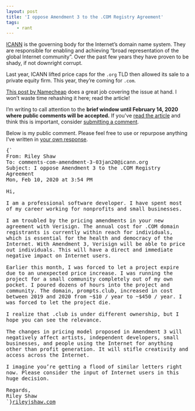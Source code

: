 ```yaml
---
layout: post
title: 'I oppose Amendment 3 to the .COM Registry Agreement'
tags:
    - rant
---
```


[ICANN](https://en.wikipedia.org/wiki/ICANN) is the governing body for the Internet’s domain name system. They are responsible for enabling and achieving “broad representation of the global Internet community”. Over the past few years they have proven to be shady, if not downright corrupt.

Last year, ICANN lifted price caps for the `.org` TLD then allowed its sale to a private equity firm. This year, they’re coming for `.com`.

[This post by Namecheap](https://www.namecheap.com/blog/icann-allows-com-price-increases-gets-more-money) does a great job covering the issue at hand. I won’t waste time rehashing it here; read the article!

I’m writing to call attention to the **brief window until February 14, 2020 where public comments will be accepted.** If you’ve [read the article](https://www.namecheap.com/blog/icann-allows-com-price-increases-gets-more-money) and think this is important, consider [submitting a comment](https://www.icann.org/public-comments/com-amendment-3-2020-01-03-en/mail_form).

Below is my public comment. Please feel free to use or repurpose anything I’ve written in [your own response](https://www.icann.org/public-comments/com-amendment-3-2020-01-03-en/mail_form).

<pre style="white-space: pre-wrap">{`
From: Riley Shaw <email redacted>
To: comments-com-amendment-3-03jan20@icann.org
Subject: I oppose Amendment 3 to the .COM Registry Agreement
Mon, Feb 10, 2020 at 3:54 PM

Hi,

I am a professional software developer. I have spent most of my career working for nonprofits and small businesses.

I am troubled by the pricing amendments in your new agreement with Verisign. The annual cost for .COM domain registrants is currently within reach for individuals, which is essential for the health and democracy of the Internet. With Amendment 3, Verisign will be able to price out individuals. This will have a direct and immediate negative impact on Internet users.

Earlier this month, I was forced to let a project expire due to an unexpected price increase. I was running the project for a small community completely out of my own pocket. I poured dozens of hours into the project and community. The domain, prompts.club, increased in cost between 2019 and 2020 from ~$10 / year to ~$450 / year. I was forced to let the project die.

I realize that .club is under different ownership, but I hope you can see the relevance.

The changes in pricing model proposed in Amendment 3 will negatively affect artists, independent developers, small businesses, and people using the Internet for anything other than profit generation. It will stifle creativity and access across the Internet.

I imagine you’re getting a flood of similar letters right now. Please consider the input of Internet users in this huge decision.

Regards,
Riley Shaw
`}<a href="/">rileyjshaw.com</a></pre>
